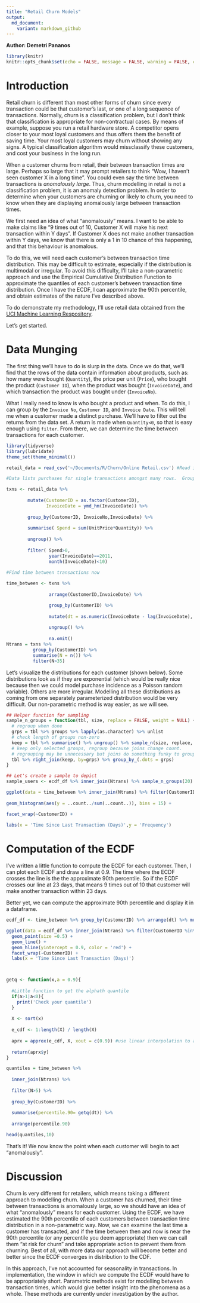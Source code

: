 ```yaml
---
title: "Retail Churn Models"
output:
  md_document:
    variant: markdown_github
---
```

**Author: Demetri Pananos **

```r
library(knitr)
knitr::opts_chunk$set(echo = FALSE, message = FALSE, warning = FALSE, cache = FALSE,fig.cap = "", dpi = 400)
```

# Introduction

Retail churn is different than most other forms of churn since every transaction could be that customer's last, or one of a long sequence of transactions.  Normally, churn is a classification problem, but I don't think that classification is appropriate for non-contractual cases. By means of example, suppose you run a retail hardware store.  A competitor opens closer to your most loyal customers and thus offers them the benefit of saving time.  Your most loyal customers may churn without showing any signs.  A typical classification algorithm would missclassify these customers, and cost your business in the long run.

When a customer churns from retail, their between transaction times are large.  Perhaps so large that it may prompt retailers to think "Wow, I haven't seen customer X in a long time". You could even say the time between transactions is *anomalously large*.  Thus, churn modelling in retail is not a classification problem, it is an anomaly detection problem.  In order to determine when your customers are churning or likely to churn, you need to know when they are displaying anomalously large between transaction times.

We first need an idea of what "anomalously" means.  I want to be able to make claims like "9 times out of 10, Customer X will make his next transaction within Y days".  If Customer X does not make another transaction within Y days, we know that there is only a 1 in 10 chance of this happening, and that this behaviour is anomalous.

To do this, we will need each customer's between transaction time distribution. This may be difficult to estimate, especially if the distribution is multimodal or irregular.  To avoid this difficulty, I'll take a non-parametric approach and use the Empirical Cumulative Distribution Function to approximate the quantiles of each customer's between transaction time distribution.  Once I have the ECDF, I can approximate the 90th percentile, and obtain estimates of the nature I've described above.

To do demonstrate my methodology, I'll use retail data obtained from the [UCI Machine Learning Respository](http://archive.ics.uci.edu/ml/datasets/online+retail).  

Let's get started.


# Data Munging

The first thing we'll have to do is slurp in the data.  Once we do that, we'll find that the rows of the data contain information about products, such as: how many were bought (`Quantity`), the price per unit (`Price`), who bought the product (`Customer ID`), when the product was bought (`InvoiceDate`), and which transaction the product was bought under (`InvoiceNo`).

What I really need to know is who bought a product and when.  To do this, I can group by the `Invoice No`, `Customer ID`, and `Invoice Date`.  This will tell me when a customer made a distinct purchase.  We'll have to filter out the returns from the data set.  A return is made when `Quantity<0`, so that is easy enough using `filter`.  From there, we can determine the time between transactions for each customer.


```r





library(tidyverse)
library(lubridate)
theme_set(theme_minimal())

retail_data = read_csv('~/Documents/R/Churn/Online Retail.csv') #Read in the data

#Data lists purchases for single transactions amongst many rows.  Group them to see single txns

txns <- retail_data %>% 
  
        mutate(CustomerID = as.factor(CustomerID),
               InvoiceDate = ymd_hm(InvoiceDate)) %>% 
  
        group_by(CustomerID, InvoiceNo,InvoiceDate) %>% 
  
        summarise( Spend = sum(UnitPrice*Quantity)) %>% 
  
        ungroup() %>% 
  
        filter( Spend>0,
                year(InvoiceDate)==2011,
                month(InvoiceDate)<10) 
        
#Find time between transactions now

time_between <- txns %>% 
  
                arrange(CustomerID,InvoiceDate) %>% 

                group_by(CustomerID) %>% 
    
                mutate(dt = as.numeric(InvoiceDate - lag(InvoiceDate), unit=  'days')) %>% 
          
                ungroup() %>% 
          
                na.omit()
Ntrans = txns %>% 
          group_by(CustomerID) %>% 
          summarise(N = n()) %>% 
          filter(N>35)
```
 
 
Let's visualize the distributions for each customer (shown below).  Some distributions look as if they are exponential (which would be really nice because then we could model purchase incidence as a Poisson random variable).  Others are more irregular.  Modelling all these distributions as coming from one separately parameterized distribution would be very difficult.  Our non-parametric method is way easier, as we will see.

```r
## Helper function for sampling
sample_n_groups = function(tbl, size, replace = FALSE, weight = NULL) {
  # regroup when done
  grps = tbl %>% groups %>% lapply(as.character) %>% unlist
  # check length of groups non-zero
  keep = tbl %>% summarise() %>% ungroup() %>% sample_n(size, replace, weight)
  # keep only selected groups, regroup because joins change count.
  # regrouping may be unnecessary but joins do something funky to grouping variable
  tbl %>% right_join(keep, by=grps) %>% group_by_(.dots = grps)
}

## Let's create a sample to depict
sample_users <- ecdf_df %>% inner_join(Ntrans) %>% sample_n_groups(20)

ggplot(data = time_between %>% inner_join(Ntrans) %>% filter(CustomerID %in% sample_users$CustomerID), aes(dt)) + 
  
geom_histogram(aes(y = ..count../sum(..count..)), bins = 15) +

facet_wrap(~CustomerID) +
  
labs(x = 'Time Since Last Transaction (Days)',y = 'Frequency')

```

# Computation of the ECDF
 
I've written a little function to compute the ECDF for each customer.  Then, I can plot each ECDF and draw a line at 0.9.  The time where the ECDF crosses the line is the the approximate 90th percentile.  So if the ECDF crosses our line at 23 days, that means 9 times out of 10 that customer will make another transaction within 23 days.

Better yet, we can compute the approximate 90th percentile and display it in a dataframe.


```r
ecdf_df <- time_between %>% group_by(CustomerID) %>% arrange(dt) %>% mutate(e_cdf = 1:length(dt)/length(dt))

ggplot(data = ecdf_df %>% inner_join(Ntrans) %>% filter(CustomerID %in% sample_users$CustomerID), aes(dt,e_cdf) ) + 
  geom_point(size =0.5) +
  geom_line() + 
  geom_hline(yintercept = 0.9, color = 'red') + 
  facet_wrap(~CustomerID) +
  labs(x = 'Time Since Last Transaction (Days)')




```

```r
getq <- function(x,a = 0.9){
  
  #Little function to get the alphath quantile
  if(a>1|a<0){
    print('Check your quantile')
  }
  
  X <- sort(x)
  
  e_cdf <- 1:length(X) / length(X)
  
  aprx = approx(e_cdf, X, xout = c(0.9)) #use linear interpolation to approx 90th percentile
  
  return(aprx$y)
}

quantiles = time_between %>% 
  
  inner_join(Ntrans) %>% 
  
  filter(N>5) %>% 
  
  group_by(CustomerID) %>% 
  
  summarise(percentile.90= getq(dt)) %>% 
  
  arrange(percentile.90)

head(quantiles,10)
```

That's it!  We now know the point when each customer will begin to act "anomalously".  


# Discussion

Churn is very different for retailers, which means taking a different approach to modelling churn.  When a customer has churned, their time between transactions is anomalously large, so we should have an idea of what "anomalously" means for each customer.  Using the ECDF, we have estimated the 90th percentile of each customers between transaction time distribution in a non-parametric way. Now, we can examine the last time a customer has transacted, and if the time between then and now is near the 90th percentile (or any percentile you deem appropriate) then we can call them "at risk for churn" and take appropriate action to prevent them from churning.  Best of all, with more data our approach will become better and better since the ECDF converges in distribution to the CDF.

In this approach, I've not accounted for seasonality in transactions.  In implementation, the window in which we compute the ECDF would have to be appropriately short.  Parametric methods exist for modelling between transaction times, which would give better insight into the phenomena as a whole.  These methods are currently under investigation by the author.
